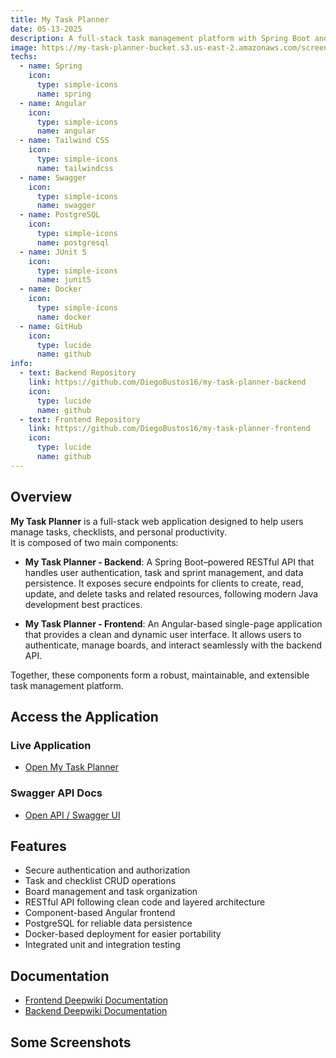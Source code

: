 ```yaml
---
title: My Task Planner
date: 05-13-2025
description: A full-stack task management platform with Spring Boot and Angular, enabling secure task planning.
image: https://my-task-planner-bucket.s3.us-east-2.amazonaws.com/screenshot_main_page.png
techs:
  - name: Spring
    icon:
      type: simple-icons
      name: spring  
  - name: Angular
    icon:
      type: simple-icons
      name: angular
  - name: Tailwind CSS
    icon:
      type: simple-icons
      name: tailwindcss
  - name: Swagger
    icon:
      type: simple-icons
      name: swagger
  - name: PostgreSQL
    icon:
      type: simple-icons
      name: postgresql
  - name: JUnit 5
    icon:
      type: simple-icons
      name: junit5
  - name: Docker
    icon:
      type: simple-icons
      name: docker
  - name: GitHub
    icon:
      type: lucide
      name: github
info:
  - text: Backend Repository
    link: https://github.com/DiegoBustos16/my-task-planner-backend
    icon:
      type: lucide
      name: github
  - text: Frontend Repository
    link: https://github.com/DiegoBustos16/my-task-planner-frontend
    icon:
      type: lucide
      name: github
---
```



## Overview

**My Task Planner** is a full-stack web application designed to help users manage tasks, checklists, and personal productivity.  
It is composed of two main components:  

- **My Task Planner - Backend**: A Spring Boot–powered RESTful API that handles user authentication, task and sprint management, and data persistence. It exposes secure endpoints for clients to create, read, update, and delete tasks and related resources, following modern Java development best practices.  

- **My Task Planner - Frontend**: An Angular-based single-page application that provides a clean and dynamic user interface. It allows users to authenticate, manage boards, and interact seamlessly with the backend API.  

Together, these components form a robust, maintainable, and extensible task management platform.


## Access the Application

### Live Application
- [Open My Task Planner](https://my-task-planner-frontend.vercel.app/)  
### Swagger API Docs
- [Open API / Swagger UI](https://my-task-planner-backend.onrender.com/swagger-ui/index.html)  

## Features

- Secure authentication and authorization
- Task and checklist CRUD operations
- Board management and task organization
- RESTful API following clean code and layered architecture
- Component-based Angular frontend
- PostgreSQL for reliable data persistence
- Docker-based deployment for easier portability
- Integrated unit and integration testing

## Documentation

- [Frontend Deepwiki Documentation](https://deepwiki.com/DiegoBustos16/my-task-planner-frontend)  
- [Backend Deepwiki Documentation](https://deepwiki.com/DiegoBustos16/my-task-planner-backend)

## Some Screenshots
<div class="lightbox-screenshot-container">
<Lightbox src="https://my-task-planner-bucket.s3.us-east-2.amazonaws.com/screenshot_login.png" alt="Login Page Screenshot">
</Lightbox></div>

<div class="lightbox-screenshot-container">
<Lightbox src="https://my-task-planner-bucket.s3.us-east-2.amazonaws.com/screenshot_tasks.png" alt="Board Page Screenshot">
</Lightbox></div>